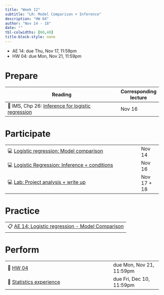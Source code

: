 ```yaml
---
title: "Week 12"
subtitle: "LR: Model Comparison + Inference"
description: "HW 04"
author: "Nov 14 - 18"
date: ""
tbl-colwidths: [60,40]
title-block-style: none
---
```


::: callout-important
-   AE 14: due Thu, Nov 17, 11:59pm
-   HW 04: due Mon, Nov 21, 11:59pm
:::

# Prepare

| Reading                                                                                                        | Corresponding lecture |
|----------------------------------------------------------------------------------------------------------------|-----------------------|
| 📖 IMS, Chp 26: [Inference for logistic regression](https://openintro-ims.netlify.app/inf-model-logistic.html) | Nov 16                |

# Participate

|                                                                                  |             |
|----------------------------------------------------------------------------------|-------------|
| 💻 [Logistic regression: Model comparison](../slides/22-model-compare.html)      | Nov 14      |
| 💻 [Logistic Regression: Inference + conditions](../slides/23-logistic-inf.html) | Nov 16      |
| 💻 [Lab: Project analysis + write up](../slides/lab-project-writeup.html)        | Nov 17 + 18 |

# Practice

|                                                                                    |
|------------------------------------------------------------------------------------|
| 📋 [AE 14: Logistic regression - Model Comparison](../ae/ae-14-model-compare.html) |

# Perform

|                                                         |                          |
|---------------------------------------------------------|--------------------------|
| 📝 [HW 04](../hw/hw-04.html)                            | due Mon, Nov 21, 11:59pm |
| 📝 [Statistics experience](../hw/stats-experience.html) | due Fri, Dec 10, 11:59pm |
